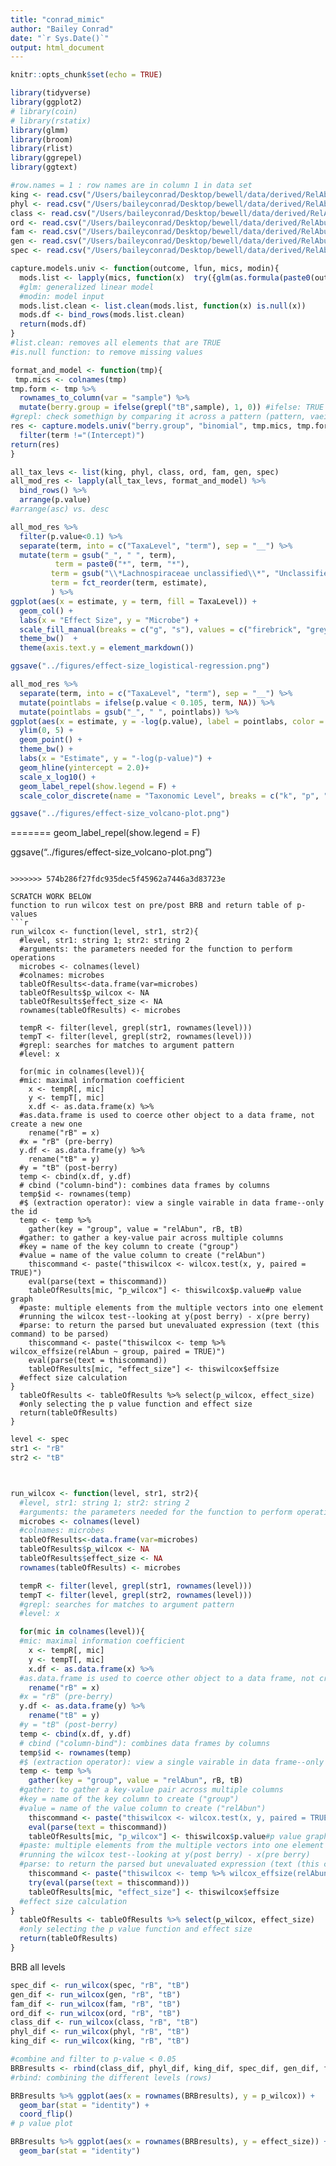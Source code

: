 ```yaml
---
title: "conrad_mimic"
author: "Bailey Conrad"
date: "`r Sys.Date()`"
output: html_document
---
```


```r
knitr::opts_chunk$set(echo = TRUE)

library(tidyverse)
library(ggplot2)
# library(coin)
# library(rstatix)
library(glmm)
library(broom)
library(rlist)
library(ggrepel)
library(ggtext)
```

```r
#row.names = 1 : row names are in column 1 in data set
king <- read.csv("/Users/baileyconrad/Desktop/bewell/data/derived/RelAbun/RelAbun_king.csv", row.names = 1)
phyl <- read.csv("/Users/baileyconrad/Desktop/bewell/data/derived/RelAbun/RelAbun_phyl.csv",row.names = 1)
class <- read.csv("/Users/baileyconrad/Desktop/bewell/data/derived/RelAbun/RelAbun_class.csv",row.names = 1)
ord <- read.csv("/Users/baileyconrad/Desktop/bewell/data/derived/RelAbun/RelAbun_ord.csv", row.names = 1)
fam <- read.csv("/Users/baileyconrad/Desktop/bewell/data/derived/RelAbun/RelAbun_fam.csv", row.names = 1)
gen <- read.csv("/Users/baileyconrad/Desktop/bewell/data/derived/RelAbun/RelAbun_gen.csv", row.names = 1)
spec <- read.csv("/Users/baileyconrad/Desktop/bewell/data/derived/RelAbun/RelAbun_spec.csv", row.names = 1)
```

```r
capture.models.univ <- function(outcome, lfun, mics, modin){
  mods.list <- lapply(mics, function(x)  try({glm(as.formula(paste0(outcome, " ~ ", x)), family = lfun, data = modin) %>% tidy()}))
  #glm: generalized linear model
  #modin: model input                    
  mods.list.clean <- list.clean(mods.list, function(x) is.null(x))
  mods.df <- bind_rows(mods.list.clean)
  return(mods.df)
}
#list.clean: removes all elements that are TRUE
#is.null function: to remove missing values

format_and_model <- function(tmp){
 tmp.mics <- colnames(tmp)
tmp.form <- tmp %>%
  rownames_to_column(var = "sample") %>%
  mutate(berry.group = ifelse(grepl("tB",sample), 1, 0)) #ifelse: TRUE if 1, FLASE if 0
#grepl: check somethign by comparing it across a pattern (pattern, vaeiable)
res <- capture.models.univ("berry.group", "binomial", tmp.mics, tmp.form) %>%
  filter(term !="(Intercept)")
return(res)
}
```


```r
all_tax_levs <- list(king, phyl, class, ord, fam, gen, spec)
all_mod_res <- lapply(all_tax_levs, format_and_model) %>%
  bind_rows() %>%
  arrange(p.value)
#arrange(asc) vs. desc
```

```r
all_mod_res %>%
  filter(p.value<0.1) %>%
  separate(term, into = c("TaxaLevel", "term"), sep = "__") %>%
  mutate(term = gsub("_", " ", term), 
          term = paste0("*", term, "*"),
         term = gsub("\\*Lachnospiraceae unclassified\\*", "Unclassified Lachnospiraceae", term),
         term = fct_reorder(term, estimate),
         ) %>%
ggplot(aes(x = estimate, y = term, fill = TaxaLevel)) +
  geom_col() +
  labs(x = "Effect Size", y = "Microbe") +
  scale_fill_manual(breaks = c("g", "s"), values = c("firebrick", "grey70"), name = "Taxonomic level", labels = c("Genus", "Species")) +
  theme_bw()  +
  theme(axis.text.y = element_markdown())

ggsave("../figures/effect-size_logistical-regression.png")
```

```r
all_mod_res %>%
  separate(term, into = c("TaxaLevel", "term"), sep = "__") %>%
  mutate(pointlabs = ifelse(p.value < 0.105, term, NA)) %>%
  mutate(pointlabs = gsub("_", " ", pointlabs)) %>%
ggplot(aes(x = estimate, y = -log(p.value), label = pointlabs, color = TaxaLevel)) +
  ylim(0, 5) +
  geom_point() +
  theme_bw() +
  labs(x = "Estimate", y = "-log(p-value)") +
  geom_hline(yintercept = 2.0)+
  scale_x_log10() +
  geom_label_repel(show.legend = F) +
  scale_color_discrete(name = "Taxonomic Level", breaks = c("k", "p", "c", "o", "f", "g", "s"), labels = c("Kingdom", "Phylum", "Class", "Order", "Family", "Genus", "Species"))

ggsave("../figures/effect-size_volcano-plot.png")

```






=======
  geom_label_repel(show.legend = F)


ggsave("../figures/effect-size_volcano-plot.png")
```

>>>>>>> 574b286f27fdc935dec5f45962a7446a3d83723e

SCRATCH WORK BELOW
function to run wilcox test on pre/post BRB and return table of p-values
```r
run_wilcox <- function(level, str1, str2){
  #level, str1: string 1; str2: string 2 
  #arguments: the parameters needed for the function to perform operations
  microbes <- colnames(level)
  #colnames: microbes
  tableOfResults<-data.frame(var=microbes)
  tableOfResults$p_wilcox <- NA
  tableOfResults$effect_size <- NA
  rownames(tableOfResults) <- microbes

  tempR <- filter(level, grepl(str1, rownames(level)))
  tempT <- filter(level, grepl(str2, rownames(level)))
  #grepl: searches for matches to argument pattern 
  #level: x

  for(mic in colnames(level)){
  #mic: maximal information coefficient
    x <- tempR[, mic]
    y <- tempT[, mic]
    x.df <- as.data.frame(x) %>%
  #as.data.frame is used to coerce other object to a data frame, not create a new one
    rename("rB" = x)
  #x = "rB" (pre-berry)
  y.df <- as.data.frame(y) %>%
    rename("tB" = y)
  #y = "tB" (post-berry)
  temp <- cbind(x.df, y.df)
  # cbind ("column-bind"): combines data frames by columns 
  temp$id <- rownames(temp)
  #$ (extraction operator): view a single vairable in data frame--only the id
  temp <- temp %>%
    gather(key = "group", value = "relAbun", rB, tB)
  #gather: to gather a key-value pair across multiple columns
  #key = name of the key column to create ("group")
  #value = name of the value column to create ("relAbun")
    thiscommand <- paste("thiswilcox <- wilcox.test(x, y, paired = TRUE)")
    eval(parse(text = thiscommand))
    tableOfResults[mic, "p_wilcox"] <- thiswilcox$p.value#p value graph
  #paste: multiple elements from the multiple vectors into one element
  #running the wilcox test--looking at y(post berry) - x(pre berry) 
  #parse: to return the parsed but unevaluated expression (text (this command) to be parsed)
    thiscommand <- paste("thiswilcox <- temp %>% wilcox_effsize(relAbun ~ group, paired = TRUE)")
    eval(parse(text = thiscommand))
    tableOfResults[mic, "effect_size"] <- thiswilcox$effsize
  #effect size calculation
}
  tableOfResults <- tableOfResults %>% select(p_wilcox, effect_size)
  #only selecting the p value function and effect size
  return(tableOfResults)
}
```

```r
level <- spec
str1 <- "rB"
str2 <- "tB"



run_wilcox <- function(level, str1, str2){
  #level, str1: string 1; str2: string 2 
  #arguments: the parameters needed for the function to perform operations
  microbes <- colnames(level)
  #colnames: microbes
  tableOfResults<-data.frame(var=microbes)
  tableOfResults$p_wilcox <- NA
  tableOfResults$effect_size <- NA
  rownames(tableOfResults) <- microbes

  tempR <- filter(level, grepl(str1, rownames(level)))
  tempT <- filter(level, grepl(str2, rownames(level)))
  #grepl: searches for matches to argument pattern 
  #level: x

  for(mic in colnames(level)){
  #mic: maximal information coefficient
    x <- tempR[, mic]
    y <- tempT[, mic]
    x.df <- as.data.frame(x) %>%
  #as.data.frame is used to coerce other object to a data frame, not create a new one
    rename("rB" = x)
  #x = "rB" (pre-berry)
  y.df <- as.data.frame(y) %>%
    rename("tB" = y)
  #y = "tB" (post-berry)
  temp <- cbind(x.df, y.df)
  # cbind ("column-bind"): combines data frames by columns 
  temp$id <- rownames(temp)
  #$ (extraction operator): view a single vairable in data frame--only the id
  temp <- temp %>%
    gather(key = "group", value = "relAbun", rB, tB)
  #gather: to gather a key-value pair across multiple columns
  #key = name of the key column to create ("group")
  #value = name of the value column to create ("relAbun")
    thiscommand <- paste("thiswilcox <- wilcox.test(x, y, paired = TRUE)")
    eval(parse(text = thiscommand))
    tableOfResults[mic, "p_wilcox"] <- thiswilcox$p.value#p value graph
  #paste: multiple elements from the multiple vectors into one element
  #running the wilcox test--looking at y(post berry) - x(pre berry) 
  #parse: to return the parsed but unevaluated expression (text (this command) to be parsed)
    thiscommand <- paste("thiswilcox <- temp %>% wilcox_effsize(relAbun ~ group, paired = TRUE)")
    try(eval(parse(text = thiscommand)))
    tableOfResults[mic, "effect_size"] <- thiswilcox$effsize
  #effect size calculation
}
  tableOfResults <- tableOfResults %>% select(p_wilcox, effect_size)
  #only selecting the p value function and effect size
  return(tableOfResults)
}
```



BRB all levels
```r
spec_dif <- run_wilcox(spec, "rB", "tB")
gen_dif <- run_wilcox(gen, "rB", "tB")
fam_dif <- run_wilcox(fam, "rB", "tB")
ord_dif <- run_wilcox(ord, "rB", "tB")
class_dif <- run_wilcox(class, "rB", "tB")
phyl_dif <- run_wilcox(phyl, "rB", "tB")
king_dif <- run_wilcox(king, "rB", "tB")

#combine and filter to p-value < 0.05
BRBresults <- rbind(class_dif, phyl_dif, king_dif, spec_dif, gen_dif, fam_dif, ord_dif) %>% filter(p_wilcox < 0.05)
#rbind: combining the different levels (rows)
```

```r
BRBresults %>% ggplot(aes(x = rownames(BRBresults), y = p_wilcox)) +
  geom_bar(stat = "identity") +
  coord_flip()
# p value plot
```

```r
BRBresults %>% ggplot(aes(x = rownames(BRBresults), y = effect_size)) +
  geom_bar(stat = "identity") 
```





